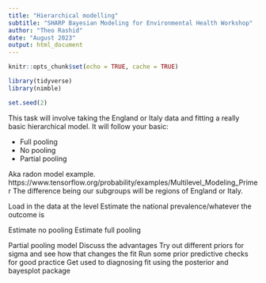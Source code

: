 ```yaml
---
title: "Hierarchical modelling"
subtitle: "SHARP Bayesian Modeling for Environmental Health Workshop"
author: "Theo Rashid"
date: "August 2023"
output: html_document
---
```


```r
knitr::opts_chunk$set(echo = TRUE, cache = TRUE)
```

```r
library(tidyverse)
library(nimble)

set.seed(2)
```

This task will involve taking the England or Italy data and fitting a really basic hierarchical model.
It will follow your basic:

- Full pooling
- No pooling
- Partial pooling

Aka radon model example. https://www.tensorflow.org/probability/examples/Multilevel_Modeling_Primer
The difference being our subgroups will be regions of England or Italy.

Load in the data at the level
Estimate the national prevalence/whatever the outcome is

Estimate no pooling
Estimate full pooling

Partial pooling model
Discuss the advantages
Try out different priors for sigma and see how that changes the fit
Run some prior predictive checks for good practice
Get used to diagnosing fit using the posterior and bayesplot package
